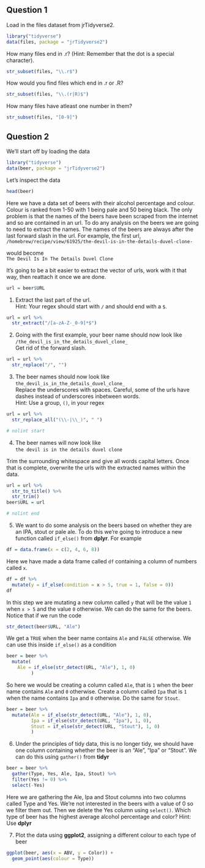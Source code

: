 ## Question 1

Load in the files dataset from jrTidyverse2.
```r
library("tidyverse")
data(files, package = "jrTidyverse2")
```

How many files end in .r? (Hint: Remember that the dot is a special character).
```r
str_subset(files, "\\.r$")
```

How would you find files which end in .r or .R?
```r
str_subset(files, "\\.(r|R)$")
```

How many files have atleast one number in them?
```r
str_subset(files, "[0-9]")
```

## Question 2

We'll start off by loading the data 
```r
library("tidyverse")
data(beer, package = "jrTidyverse2")
```
Let's inspect the data
```r
head(beer)
```
Here we have a data set of beers with their alcohol percentage and colour. Colour is ranked from 1-50 with 1 being pale and 50 being black. The only problem is that the names of the beers have been scraped from the internet and so are contained in an url. To do any analysis on the beers we are going to need to extract the names. The names of the beers are always after the last forward slash in the url. For example, the first url,     
`/homebrew/recipe/view/61925/the-devil-is-in-the-details-duvel-clone-`     

would become      
`The Devil Is In The Details Duvel Clone` 

It's going to be a bit easier to extract the vector of urls, work with it that way, then reattach it once we are done.
```r
url = beer$URL
```

1) Extract the last part of the url.      
Hint: Your regex should start with `/` and should end with a `$`.
```r
url = url %>% 
  str_extract("/[a-zA-Z-_0-9]*$") 
```

2) Going with the first example, your beer name should now look like      
 `/the_devil_is_in_the_details_duvel_clone_`     
Get rid of the forward slash.
```r
url = url %>% 
  str_replace("/", "") 
```  

3) The beer names should now look like      
`the_devil_is_in_the_details_duvel_clone_`      
Replace the underscores with spaces. Careful, some of the urls have dashes instead of underscores inbetween words.          
Hint: Use a group, `()`, in your regex
```r
url = url %>% 
  str_replace_all("(\\-|\\_)", " ")
```  

```r
# nolint start
```
4) The beer names will now look like        
`the devil is in the details duvel clone `     

Trim the surrounding whitespace and give all words capital letters. Once that is complete, overwrite the urls with the extracted names within the data.
```r
url = url %>% 
  str_to_title() %>% 
  str_trim()
beer$URL = url
```
```r
# nolint end
```
5) We want to do some analysis on the beers based on whether they are an IPA, stout or pale ale. To do this we're going to introduce a new function called `if_else()` from **dplyr**. For example
```r
df = data.frame(x = c(2, 4, 6, 8))
```
Here we have made a data frame called `df` containing a column of numbers called `x`.
```r
df = df %>% 
  mutate(y = if_else(condition = x > 5, true = 1, false = 0))
df
```
In this step we are mutating a new column called `y` that will be the value `1` when `x > 5` and the value `0` otherwise. We can do the same for the beers. Notice that if we run the code
```r
str_detect(beer$URL, "Ale")
```
We get a `TRUE` when the beer name contains `Ale` and `FALSE` otherwise. We can use this inside `if_else()` as a condition
```r
beer = beer %>% 
  mutate(
    Ale = if_else(str_detect(URL, "Ale"), 1, 0)
         )
```
So here we would be creating a column called `Ale`, that is `1` when the beer name contains `Ale` and `0` otherwise. Create a column called `Ipa` that is `1` when the name contains `Ipa` and `0` otherwise. Do the same for `Stout`. 
```r
beer = beer %>% 
  mutate(Ale = if_else(str_detect(URL, "Ale"), 1, 0),
         Ipa = if_else(str_detect(URL, "Ipa"), 1, 0),
         Stout = if_else(str_detect(URL, "Stout"), 1, 0)
         )
```

6) Under the principles of tidy data, this is no longer tidy, we should have one column containing whether the beer is an "Ale", "Ipa" or "Stout". We can do this using `gather()` from **tidyr**
```r
beer = beer %>% 
  gather(Type, Yes, Ale, Ipa, Stout) %>% 
  filter(Yes != 0) %>% 
  select(-Yes)
```
Here we are gathering the Ale, Ipa and Stout columns into two columns called Type and Yes. We're not interested in the beers with a value of 0 so we filter them out. Then we delete the Yes column using `select()`. Which type of beer has the highest average alcohol percentage and color? 
Hint: Use **dplyr**

7) Plot the data using **ggplot2**, assigning a different colour to each type of beer
```r
ggplot(beer, aes(x = ABV, y = Color)) + 
  geom_point(aes(colour = Type))
```
